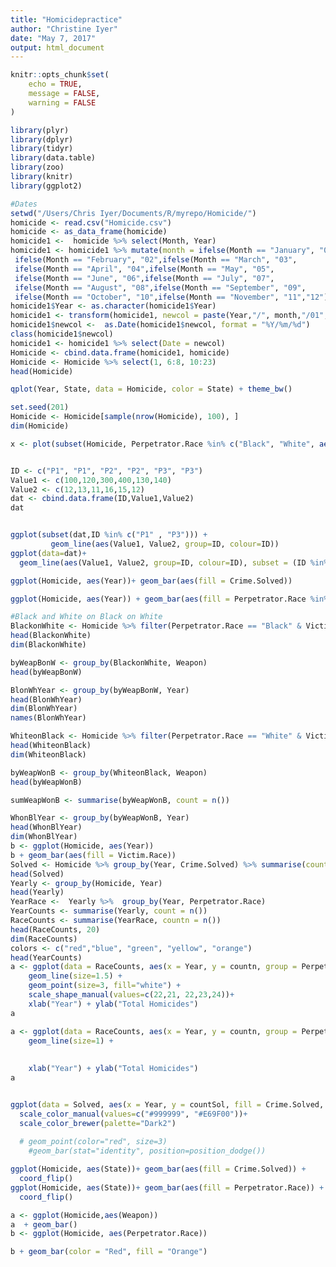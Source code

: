 ```yaml
---
title: "Homicidepractice"
author: "Christine Iyer"
date: "May 7, 2017"
output: html_document
---
```


```r
knitr::opts_chunk$set(
	echo = TRUE,
	message = FALSE,
	warning = FALSE
)


```


```r
library(plyr)
library(dplyr)
library(tidyr)
library(data.table)
library(zoo)
library(knitr)
library(ggplot2)
```


```r
#Dates
setwd("/Users/Chris Iyer/Documents/R/myrepo/Homicide/")
homicide <- read.csv("Homicide.csv")
homicide <- as_data_frame(homicide)
homicide1 <-  homicide %>% select(Month, Year)
homicide1 <- homicide1 %>% mutate(month = ifelse(Month == "January", "01",
 ifelse(Month == "February", "02",ifelse(Month == "March", "03",
 ifelse(Month == "April", "04",ifelse(Month == "May", "05",
 ifelse(Month == "June", "06",ifelse(Month == "July", "07",
 ifelse(Month == "August", "08",ifelse(Month == "September", "09",
 ifelse(Month == "October", "10",ifelse(Month == "November", "11","12"))))))))))))
homicide1$Year <- as.character(homicide1$Year)
homicide1 <- transform(homicide1, newcol = paste(Year,"/", month,"/01", sep = ""))
homicide1$newcol <-  as.Date(homicide1$newcol, format = "%Y/%m/%d")
class(homicide1$newcol)
homicide1 <- homicide1 %>% select(Date = newcol)
Homicide <- cbind.data.frame(homicide1, homicide)
Homicide <- Homicide %>% select(1, 6:8, 10:23)
head(Homicide)

qplot(Year, State, data = Homicide, color = State) + theme_bw()

set.seed(201)
Homicide <- Homicide[sample(nrow(Homicide), 100), ]
dim(Homicide)
```


```r
x <- plot(subset(Homicide, Perpetrator.Race %in% c("Black", "White", aes(x = Year, y = cumsum(rowsum(Homicide$Year)), type = ""))))


ID <- c("P1", "P1", "P2", "P2", "P3", "P3")
Value1 <- c(100,120,300,400,130,140)
Value2 <- c(12,13,11,16,15,12)
dat <- cbind.data.frame(ID,Value1,Value2)
dat


ggplot(subset(dat,ID %in% c("P1" , "P3"))) + 
         geom_line(aes(Value1, Value2, group=ID, colour=ID))
ggplot(data=dat)+ 
  geom_line(aes(Value1, Value2, group=ID, colour=ID), subset = (ID %in% c("P1" , "P3")))+ theme_bw()


```


```r
ggplot(Homicide, aes(Year))+ geom_bar(aes(fill = Crime.Solved))

ggplot(Homicide, aes(Year)) + geom_bar(aes(fill = Perpetrator.Race %in% c("Black", "White")))
```



```r
#Black and White on Black on White
BlackonWhite <- Homicide %>% filter(Perpetrator.Race == "Black" & Victim.Race=="White") %>% select(Date, Year, City, State, Perpetrator.Race, Victim.Race, Weapon,Incident)
head(BlackonWhite)
dim(BlackonWhite)
```

```r
byWeapBonW <- group_by(BlackonWhite, Weapon) 
head(byWeapBonW)
```

```r
BlonWhYear <- group_by(byWeapBonW, Year)
head(BlonWhYear)
dim(BlonWhYear)
names(BlonWhYear)
```


```r
WhiteonBlack <- Homicide %>% filter(Perpetrator.Race == "White" & Victim.Race=="Black") %>% select(Date, Year, City, State, Perpetrator.Race, Victim.Race, Weapon, Incident) 
head(WhiteonBlack)
dim(WhiteonBlack)
```

```r
byWeapWonB <- group_by(WhiteonBlack, Weapon)
head(byWeapWonB)

```

```r
sumWeapWonB <- summarise(byWeapWonB, count = n())
```

```r
WhonBlYear <- group_by(byWeapWonB, Year)
head(WhonBlYear)
dim(WhonBlYear)
b <- ggplot(Homicide, aes(Year))
b + geom_bar(aes(fill = Victim.Race))
Solved <- Homicide %>% group_by(Year, Crime.Solved) %>% summarise(countSol = n())
head(Solved)
Yearly <- group_by(Homicide, Year)
head(Yearly)
YearRace <-  Yearly %>%  group_by(Year, Perpetrator.Race)
YearCounts <- summarise(Yearly, count = n())
RaceCounts <- summarise(YearRace, countn = n())
head(RaceCounts, 20)
dim(RaceCounts)
colors <- c("red","blue", "green", "yellow", "orange")
head(YearCounts)
a <- ggplot(data = RaceCounts, aes(x = Year, y = countn, group = Perpetrator.Race, color = Perpetrator.Race, shape = Perpetrator.Race)) + 
    geom_line(size=1.5) + 
    geom_point(size=3, fill="white") +
    scale_shape_manual(values=c(22,21, 22,23,24))+
    xlab("Year") + ylab("Total Homicides")
a

a <- ggplot(data = RaceCounts, aes(x = Year, y = countn, group = Perpetrator.Race, color = Perpetrator.Race, shape = Perpetrator.Race)) + 
    geom_line(size=1) + 
    
    
    xlab("Year") + ylab("Total Homicides")
a


ggplot(data = Solved, aes(x = Year, y = countSol, fill = Crime.Solved, color = Crime.Solved)) + geom_line(linetype="dashed",size=1.2)+
  scale_color_manual(values=c("#999999", "#E69F00"))+
  scale_color_brewer(palette="Dark2")
  
  # geom_point(color="red", size=3)
    #geom_bar(stat="identity", position=position_dodge())
```


```r
ggplot(Homicide, aes(State))+ geom_bar(aes(fill = Crime.Solved)) +
  coord_flip()
ggplot(Homicide, aes(State))+ geom_bar(aes(fill = Perpetrator.Race)) +
  coord_flip()
```





```r
a <- ggplot(Homicide,aes(Weapon))
a  + geom_bar()
b <- ggplot(Homicide, aes(Perpetrator.Race))
```



```r
b + geom_bar(color = "Red", fill = "Orange")
```









